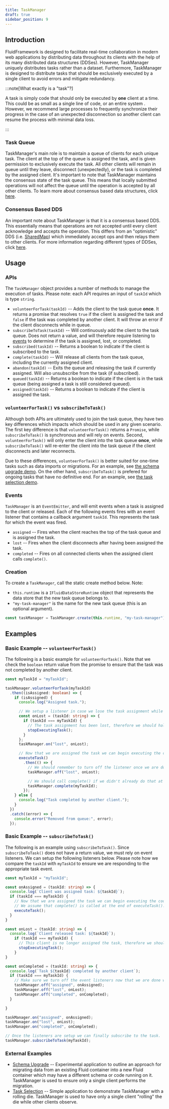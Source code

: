 ```yaml
---
title: TaskManager
draft: true
sidebar_position: 9
---
```


## Introduction

FluidFramework is designed to facilitate real-time collaboration in modern web applications by distributing data throughout its clients with the help of its many distributed data structures (DDSes). However, TaskManager uniquely distributes tasks rather than a dataset. Furthermore, TaskManager is designed to distribute tasks that should be exclusively executed by a single client to avoid errors and mitigate redundancy.

:::note[What exactly is a "task"?]

A task is simply code that should only be executed by **one** client at a time. This could be as small as a single line of code, or an entire system . However, we recommend large processes to frequently synchronize their progress in the case of an unexpected disconnection so another client can resume the process with minimal data loss.

:::

### Task Queue

TaskManager's main role is to maintain a queue of clients for each unique task. The client at the top of the queue is assigned the task, and is given permission to exclusively execute the task. All other clients will remain in queue until they leave, disconnect (unexpectedly), or the task is completed by the assigned client. It's important to note that TaskManager maintains the consensus state of the task queue. This means that locally submitted operations will not affect the queue until the operation is accepted by all other clients. To learn more about consensus based data structures, click [here](../build/overview#consensus-data-structures).

### Consensus Based DDS

An important note about TaskManager is that it is a consensus based DDS. This essentially means that operations are not accepted until every client acknowledge and accepts the operation. This differs from an "optimistic" DDS (i.e. [SharedMap](./map)) which immediately accept ops and then relays them to other clients. For more information regarding different types of DDSes, click [here](../build/overview).

## Usage

### APIs

The `TaskManager` object provides a number of methods to manage the execution of tasks. Please note: each API requires an input of `taskId` which is type `string`.


-   `volunteerForTask(taskId)` -- Adds the client to the task queue **once**. It returns a promise that resolves `true` if the client is assigned the task and `false` if the task was completed by another client. It will throw an error if the client disconnects while in queue.
-   `subscribeToTask(taskId)` -- Will continuously add the client to the task queue. Does not return a value, and will therefore require listening to [events](#events) to determine if the task is assigned, lost, or completed.
-   `subscribed(taskId)` -- Returns a boolean to indicate if the client is subscribed to the task.
-   `complete(taskId)` -- Will release all clients from the task queue, including the currently assigned client.
-   `abandon(taskId)` -- Exits the queue and releasing the task if currently assigned. Will also unsubscribe from the task (if subscribed).
-   `queued(taskId)` -- Returns a boolean to indicate if the client is in the task queue (being assigned a task is still considered queued).
-   `assigned(taskId)` -- Returns a boolean to indicate if the client is assigned the task.


### `volunteerForTask()` vs `subscribeToTask()`

Although both APIs are ultimately used to join the task queue, they have two key differences which impacts which should be used in any given scenario. The first key difference is that `volunteerForTask()` returns a `Promise`, while `subscribeToTask()` is synchronous and will rely on events. Second, `volunteerForTask()` will only enter the client into the task queue **once**, while `subscribeToTask()` will re-enter the client into the task queue if the client disconnects and later reconnects.

Due to these differences, `volunteerForTask()` is better suited for one-time tasks such as data imports or migrations. For an example, see [the schema upgrade demo](#external-examples). On the other hand, `subscribeToTask()` is prefered for ongoing tasks that have no definitive end. For an example, see [the task selection demo](#external-examples).

### Events

`TaskManager` is an `EventEmitter`, and will emit events when a task is assigned to the client or released. Each of the following events fires with an event listener that contains a callback argument `taskId`. This represents the task for which the event was fired.

-   `assigned` -- Fires when the client reaches the top of the task queue and is assigned the task.
-   `lost` -- Fires when the client disconnects after having been assigned the task.
-   `completed` -- Fires on all connected clients when the assigned client calls `complete()`.

### Creation

To create a `TaskManager`, call the static create method below. Note:

-   `this.runtime` is a `IFluidDataStoreRuntime` object that represents the data store that the new task queue belongs to.
-   `"my-task-manager"` is the name for the new task queue (this is an optional argument).

```typescript
const taskManager = TaskManager.create(this.runtime, "my-task-manager");
```

## Examples

### Basic Example -- `volunteerForTask()`

The following is a basic example for `volunteerForTask()`. Note that we check the `boolean` return value from the promise to ensure that the task was not completed by another client.

```typescript
const myTaskId = "myTaskId";

taskManager.volunteerForTask(myTaskId)
  .then((isAssigned: boolean) => {
    if (isAssigned) {
      console.log("Assigned task.");

      // We setup a listener in case we lose the task assignment while executing the code.
      const onLost = (taskId: string) => {
        if (taskId === myTaskId) {
          // The task assignment has been lost, therefore we should halt execution.
          stopExecutingTask();
        }
      };
      taskManager.on("lost", onLost);

      // Now that we are assigned the task we can begin executing the code.
      executeTask()
        .then(() => {
          // We should remember to turn off the listener once we are done with it.
          taskManager.off("lost", onLost);

          // We should call complete() if we didn't already do that at the end of executeTask().
          taskManager.complete(myTaskId);
        });
    } else {
      console.log("Task completed by another client.");
    }
  })
  .catch((error) => {
    console.error("Removed from queue:", error);
  });
```

### Basic Example -- `subscribeToTask()`

The following is an example using `subscribeToTask()`. Since `subscribeToTask()` does not have a return value, we must rely on event listeners. We can setup the following listeners below. Please note how we compare the `taskId` with `myTaskId` to ensure we are responding to the appropriate task event.


```typescript
const myTaskId = "myTaskId";

const onAssigned = (taskId: string) => {
  console.log(`Client was assigned task: ${taskId}`);
  if (taskId === myTaskId) {
    // Now that we are assigned the task we can begin executing the code.
    // We assume that complete() is called at the end of executeTask().
    executeTask();
  }
}

const onLost = (taskId: string) => {
  console.log(`Client released task: ${taskId}`);
    if (taskId === myTaskId) {
      // This client is no longer assigned the task, therefore we should halt execution.
      stopExecutingTask();
    }
}

const onCompleted = (taskId: string) => {
  console.log(`Task ${taskId} completed by another client`);
  if (taskId === myTaskId) {
    // Make sure we turn off the event listeners now that we are done with them.
    taskManager.off("assigned", onAssigned);
    taskManager.off("lost", onLost);
    taskManager.off("completed", onCompleted);
  }

}

taskManager.on("assigned", onAssigned);
taskManager.on("lost", onLost);
taskManager.on("completed", onCompleted);

// Once the listeners are setup we can finally subscribe to the task.
taskManager.subscribeToTask(myTaskId);
```

### External Examples

-   [Schema Upgrade](https://github.com/microsoft/FluidFramework/tree/main/examples/hosts/app-integration/schema-upgrade) -- Experimental application to outline an approach for migrating data from an existing Fluid container into a new Fluid container which may have a different schema or code running on it. TaskManager is used to ensure only a single client performs the migration.
-   [Task Selection](https://github.com/microsoft/FluidFramework/tree/main/examples/data-objects/task-selection) -- Simple application to demonstrate TaskManager with a rolling die. TaskManager is used to have only a single client "rolling" the die while other clients observe.
